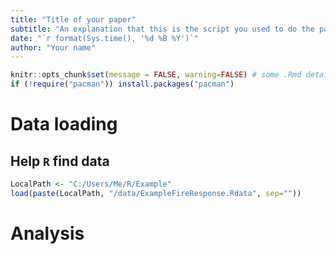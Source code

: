 ```yaml
---
title: "Title of your paper"
subtitle: "An explanation that this is the script you used to do the paper"
date: "`r format(Sys.time(), '%d %B %Y')`"
author: "Your name"
---
```


```r
knitr::opts_chunk$set(message = FALSE, warning=FALSE) # some .Rmd details
if (!require("pacman")) install.packages("pacman")
```

# Data loading

## Help `R` find data 

```r
LocalPath <- "C:/Users/Me/R/Example"
load(paste(LocalPath, "/data/ExampleFireResponse.Rdata", sep=""))
```

# Analysis

```r

```

```r

```
